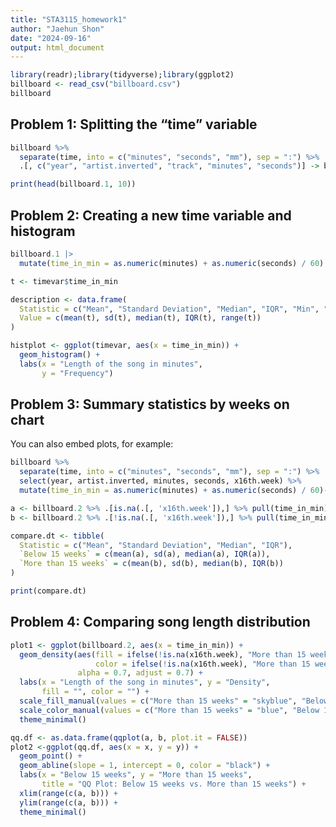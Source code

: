 ```yaml
---
title: "STA3115_homework1"
author: "Jaehun Shon"
date: "2024-09-16"
output: html_document
---
```


```r
library(readr);library(tidyverse);library(ggplot2)
billboard <- read_csv("billboard.csv")
billboard
```

## Problem 1: Splitting the "time" variable

```r
billboard %>% 
  separate(time, into = c("minutes", "seconds", "mm"), sep = ":") %>% 
  .[, c("year", "artist.inverted", "track", "minutes", "seconds")] -> billboard.1

print(head(billboard.1, 10))
```
## Problem 2: Creating a new time variable and histogram

```r
billboard.1 |> 
  mutate(time_in_min = as.numeric(minutes) + as.numeric(seconds) / 60) -> timevar

t <- timevar$time_in_min

description <- data.frame(
  Statistic = c("Mean", "Standard Deviation", "Median", "IQR", "Min", "Max"),
  Value = c(mean(t), sd(t), median(t), IQR(t), range(t))
)

histplot <- ggplot(timevar, aes(x = time_in_min)) +
  geom_histogram() +
  labs(x = "Length of the song in minutes",
       y = "Frequency")

```
## Problem 3: Summary statistics by weeks on chart


You can also embed plots, for example:

```r
billboard %>%
  separate(time, into = c("minutes", "seconds", "mm"), sep = ":") %>%
  select(year, artist.inverted, minutes, seconds, x16th.week) %>%
  mutate(time_in_min = as.numeric(minutes) + as.numeric(seconds) / 60)-> billboard.2

a <- billboard.2 %>% .[is.na(.[, 'x16th.week']),] %>% pull(time_in_min) # below 15
b <- billboard.2 %>% .[!is.na(.[, 'x16th.week']),] %>% pull(time_in_min) # more than 15

compare.dt <- tibble(
  Statistic = c("Mean", "Standard Deviation", "Median", "IQR"),
  `Below 15 weeks` = c(mean(a), sd(a), median(a), IQR(a)),
  `More than 15 weeks` = c(mean(b), sd(b), median(b), IQR(b))
)

print(compare.dt)
```

## Problem 4: Comparing song length distribution

```r
plot1 <- ggplot(billboard.2, aes(x = time_in_min)) +
  geom_density(aes(fill = ifelse(!is.na(x16th.week), "More than 15 weeks", "Below 15 weeks"),
                   color = ifelse(!is.na(x16th.week), "More than 15 weeks", "Below 15 weeks")),
               alpha = 0.7, adjust = 0.7) +
  labs(x = "Length of the song in minutes", y = "Density", 
       fill = "", color = "") +
  scale_fill_manual(values = c("More than 15 weeks" = "skyblue", "Below 15 weeks" = "pink")) +
  scale_color_manual(values = c("More than 15 weeks" = "blue", "Below 15 weeks" = "red")) +
  theme_minimal()

qq.df <- as.data.frame(qqplot(a, b, plot.it = FALSE))
plot2 <-ggplot(qq.df, aes(x = x, y = y)) +
  geom_point() +
  geom_abline(slope = 1, intercept = 0, color = "black") +
  labs(x = "Below 15 weeks", y = "More than 15 weeks",
       title = "QQ Plot: Below 15 weeks vs. More than 15 weeks") +
  xlim(range(c(a, b))) +
  ylim(range(c(a, b))) +
  theme_minimal()
```
